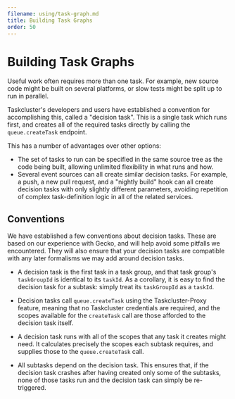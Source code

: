 ```yaml
---
filename: using/task-graph.md
title: Building Task Graphs
order: 50
---
```


# Building Task Graphs

Useful work often requires more than one task. For example, new source code
might be built on several platforms, or slow tests might be split up to run in
parallel.

Taskcluster's developers and users have established a convention for
accomplishing this, called a "decision task". This is a single task which runs
first, and creates all of the required tasks directly by calling the
`queue.createTask` endpoint.

This has a number of advantages over other options:

 * The set of tasks to run can be specified in the same source tree as the code
   being built, allowing unlimited flexibility in what runs and how.
 * Several event sources can all create similar decision tasks. For example, a
   push, a new pull request, and a "nightly build" hook can all create decision
   tasks with only slightly different parameters, avoiding repetition of complex
   task-definition logic in all of the related services.

## Conventions

We have established a few conventions about decision tasks. These are based on
our experience with Gecko, and will help avoid some pitfalls we encountered.
They will also ensure that your decision tasks are compatible with any later
formalisms we may add around decision tasks.

 * A decision task is the first task in a task group, and that task group's
   `taskGroupId` is identical to its `taskId`. As a corollary, it is easy to
   find the decision task for a subtask: simply treat its `taskGroupId` as a
   `taskId`.

 * Decision tasks call `queue.createTask` using the Taskcluster-Proxy feature,
   meaning that no Taskcluster credentials are required, and the scopes
   available for the `createTask` call are those afforded to the decision task
   itself.

 * A decision task runs with all of the scopes that any task it creates might
   need. It calculates precisely the scopes each subtask requires, and supplies
   those to the `queue.createTask` call.

 * All subtasks depend on the decision task. This ensures that, if the decision
   task crashes after having created only some of the subtasks, none of those
   tasks run and the decision task can simply be re-triggered.
